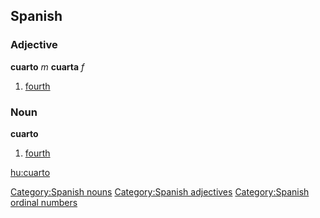== Spanish ==
=== Adjective ===
'''cuarto''' ''m'' '''cuarta''' ''f''
# [[fourth]]

=== Noun ===
'''cuarto'''
# [[fourth]]


[[Category:Spanish nouns]]
[[Category:Spanish adjectives]]
[[Category:Spanish ordinal numbers]]

[[hu:cuarto]]